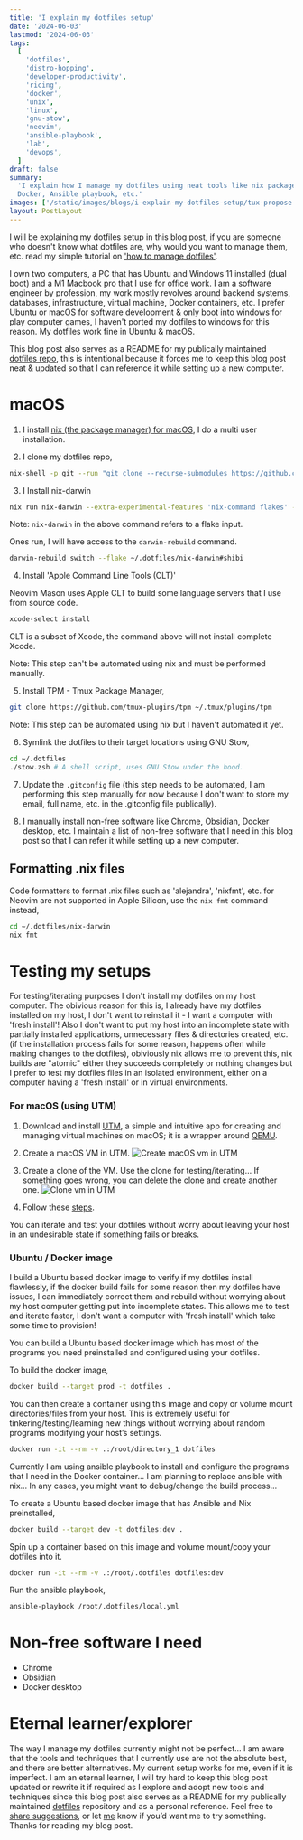 ```yaml
---
title: 'I explain my dotfiles setup'
date: '2024-06-03'
lastmod: '2024-06-03'
tags:
  [
    'dotfiles',
    'distro-hopping',
    'developer-productivity',
    'ricing',
    'docker',
    'unix',
    'linux',
    'gnu-stow',
    'neovim',
    'ansible-playbook',
    'lab',
    'devops',
  ]
draft: false
summary:
  'I explain how I manage my dotfiles using neat tools like nix package manager,
  Docker, Ansible playbook, etc.'
images: ['/static/images/blogs/i-explain-my-dotfiles-setup/tux-propose.svg']
layout: PostLayout
---
```


I will be explaining my dotfiles setup in this blog post, if you are someone who
doesn't know what dotfiles are, why would you want to manage them, etc. read my
simple tutorial on ['how to manage dotfiles'](/blog/how-to-manage-dotfiles).

I own two computers, a PC that has Ubuntu and Windows 11 installed (dual boot)
and a M1 Macbook pro that I use for office work. I am a software engineer by
profession, my work mostly revolves around backend systems, databases,
infrastructure, virtual machine, Docker containers, etc. I prefer Ubuntu or
macOS for software development & only boot into windows for play computer games,
I haven't ported my dotfiles to windows for this reason. My dotfiles work fine
in Ubuntu & macOS.

This blog post also serves as a README for my publically maintained
[dotfiles repo](https://github.com/shibisuriya/.dotfiles), this is intentional
because it forces me to keep this blog post neat & updated so that I can
reference it while setting up a new computer.

# macOS

1. I install [nix (the package manager) for macOS](https://nixos.org/download/),
   I do a multi user installation.

2. I clone my dotfiles repo,

```bash
nix-shell -p git --run "git clone --recurse-submodules https://github.com/shibisuriya/.dotfiles ~/.dotfiles"
```

3. I Install nix-darwin

```bash
nix run nix-darwin --extra-experimental-features 'nix-command flakes' -- switch --flake ~/.dotfiles/nix-darwin#shibi
```

Note: `nix-darwin` in the above command refers to a flake input.

Ones run, I will have access to the `darwin-rebuild` command.

```bash
darwin-rebuild switch --flake ~/.dotfiles/nix-darwin#shibi
```

4. Install 'Apple Command Line Tools (CLT)'

Neovim Mason uses Apple CLT to build some language servers that I use from
source code.

```bash
xcode-select install
```

CLT is a subset of Xcode, the command above will not install complete Xcode.

Note: This step can't be automated using nix and must be performed manually.

5. Install TPM - Tmux Package Manager,

```bash
git clone https://github.com/tmux-plugins/tpm ~/.tmux/plugins/tpm
```

Note: This step can be automated using nix but I haven't automated it yet.

6. Symlink the dotfiles to their target locations using GNU Stow,

```bash
cd ~/.dotfiles
./stow.zsh # A shell script, uses GNU Stow under the hood.
```

7. Update the `.gitconfig` file (this step needs to be automated, I am
   performing this step manually for now because I don't want to store my email,
   full name, etc. in the .gitconfig file publically).

8. I manually install non-free software like Chrome, Obsidian, Docker desktop,
   etc. I maintain a list of non-free software that I need in this blog post so
   that I can refer it while setting up a new computer.

## Formatting .nix files

Code formatters to format .nix files such as 'alejandra', 'nixfmt', etc. for
Neovim are not supported in Apple Silicon, use the `nix fmt` command instead,

```bash
cd ~/.dotfiles/nix-darwin
nix fmt
```

# Testing my setups

For testing/iterating purposes I don't install my dotfiles on my host computer.
The obivious reason for this is, I already have my dotfiles installed on my
host, I don't want to reinstall it - I want a computer with 'fresh install'!
Also I don't want to put my host into an incomplete state with partially
installed applications, unnecessary files & directories created, etc. (if the
installation process fails for some reason, happens often while making changes
to the dotfiles), obiviously nix allows me to prevent this, nix builds are
"atomic" either they succeeds completely or nothing changes but I prefer to test
my dotfiles files in an isolated environment, either on a computer having a
'fresh install' or in virtual environments.

### For macOS (using UTM)

1. Download and install [UTM](https://mac.getutm.app/), a simple and intuitive
   app for creating and managing virtual machines on macOS; it is a wrapper
   around [QEMU](https://www.qemu.org/).

1. Create a macOS VM in UTM.
   ![Create macOS vm in UTM](/static/images/managing-dotfiles/utm-1.png)

1. Create a clone of the VM. Use the clone for testing/iterating... If something
   goes wrong, you can delete the clone and create another one.
   ![Clone vm in UTM](/static/images/managing-dotfiles/utm-2.png)

1. Follow these [steps](#macos).

You can iterate and test your dotfiles without worry about leaving your host in
an undesirable state if something fails or breaks.

### Ubuntu / Docker image

I build a Ubuntu based docker image to verify if my dotfiles install flawlessly,
if the docker build fails for some reason then my dotfiles have issues, I can
immediately correct them and rebuild without worrying about my host computer
getting put into incomplete states. This allows me to test and iterate faster, I
don't want a computer with 'fresh install' which take some time to provision!

You can build a Ubuntu based docker image which has most of the programs you
need preinstalled and configured using your dotfiles.

To build the docker image,

```bash
docker build --target prod -t dotfiles .
```

You can then create a container using this image and copy or volume mount
directories/files from your host. This is extremely useful for
tinkering/testing/learning new things without worrying about random programs
modifying your host’s settings.

```bash
docker run -it --rm -v .:/root/directory_1 dotfiles
```

Currently I am using ansible playbook to install and configure the programs that
I need in the Docker container... I am planning to replace ansible with nix...
In any cases, you might want to debug/change the build process...

To create a Ubuntu based docker image that has Ansible and Nix preinstalled,

```bash
docker build --target dev -t dotfiles:dev .
```

Spin up a container based on this image and volume mount/copy your dotfiles into
it.

```bash
docker run -it --rm -v .:/root/.dotfiles dotfiles:dev
```

Run the ansible playbook,

```bash
ansible-playbook /root/.dotfiles/local.yml
```

# Non-free software I need

- Chrome
- Obsidian
- Docker desktop

# Eternal learner/explorer

The way I manage my dotfiles currently might not be perfect... I am aware that
the tools and techniques that I currently use are not the absolute best, and
there are better alternatives. My current setup works for me, even if it is
imperfect. I am an eternal learner, I will try hard to keep this blog post
updated or rewrite it if required as I explore and adopt new tools and
techniques since this blog post also serves as a README for my publically
maintained [dotfiles](https://github.com/shibisuriya/.dotfiles) repository and
as a personal reference. Feel free to
[share suggestions](https://github.com/shibisuriya/.dotfiles/issues), or let
[me](https://linkedin.com/in/shibisuriya) know if you’d want me to try
something. Thanks for reading my blog post.
